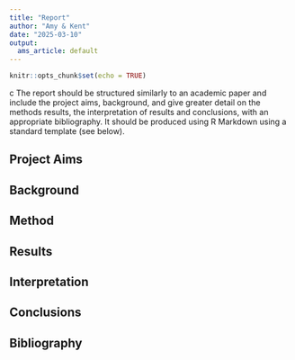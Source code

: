 ```yaml
---
title: "Report"
author: "Amy & Kent"
date: "2025-03-10"
output: 
  ams_article: default
---
```


```r
knitr::opts_chunk$set(echo = TRUE)
```

c The report should be structured similarly to an academic paper and include the project aims, background, and give greater detail on the methods results, the interpretation of results and conclusions, with an appropriate bibliography. It should be produced using R Markdown using a standard template (see below).

## Project Aims
## Background
## Method
## Results
## Interpretation
## Conclusions
## Bibliography 


